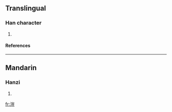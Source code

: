 ==Translingual==
===Han character===
{{Han char|rn=85|rad=水|as=10|sn=13|four=3211<sub>9</sub>|canj=水山一廿 (EUMT)}}
# {{defn|Han|sort=水10}}
====References====
{{Han ref|kx=0640.310|dkj=17976|dj=1048.060|hdz=31699.050|uh=6EB0|ud=28336|bh=DE55|bd=56917}}

----
==Mandarin==
===Hanzi===
{{cmn-hanzi|pin=[[qín]] (qin2), [[yī]] (yi1)|wg=ch'in<sup>2</sup>, i<sup>1</sup>}}
# {{defn|Mandarin}}

[[fr:溰]]
